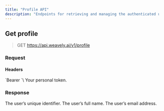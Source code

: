 ```yaml
---
title: "Profile API"
description: "Endpoints for retrieving and managing the authenticated user’s profile."
---
```


## Get profile

> GET https://api.weavely.ai/v1/profile

### Request

#### Headers

<ParamField header="Authorization" type="string" required>
  `Bearer <token>`\
  Your personal token.
</ParamField>

### Response

<ResponseField name="id" type="string">
  The user’s unique identifier.
</ResponseField>

<ResponseField name="name" type="string">
  The user’s full name.
</ResponseField>

<ResponseField name="email" type="string">
  The user’s email address.
</ResponseField>
